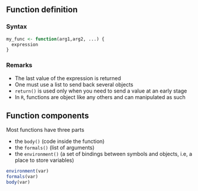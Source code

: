## Function definition

### Syntax

```r

my_func <- function(arg1,arg2, ...) {
  expression
}
```

### Remarks 
-  The last value of the expression is returned
-  One must use a list to send  back several objects
- `return()` is used only when you need to send a value at an early stage
-  In `R`, functions are object like any others and can manipulated as such

## Function components {.allowframebreaks}

Most functions have three parts

- the `body()` (code inside the function)
- the `formals()` (list of arguments)
- the `environment()` (a set of bindings between symbols and objects, i.e, a place to store variables)

```r
environment(var)
formals(var)
body(var)
```

